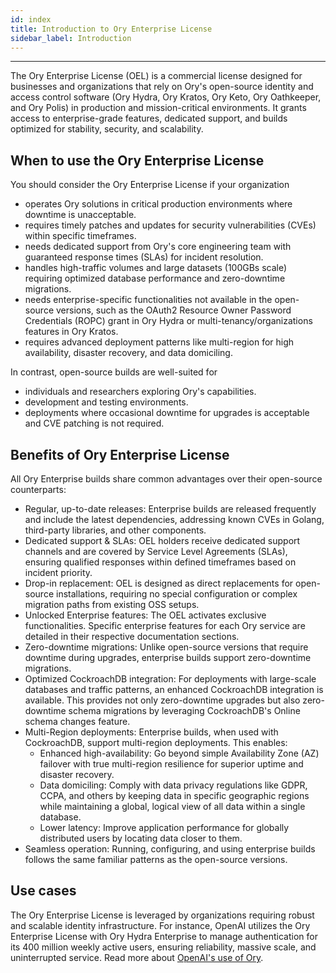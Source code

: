 ```yaml
---
id: index
title: Introduction to Ory Enterprise License
sidebar_label: Introduction
---
```



<CanonicalUrl path="/self-hosted/oel" />

---

The Ory Enterprise License (OEL) is a commercial license designed for businesses and organizations that rely on Ory's open-source
identity and access control software (Ory Hydra, Ory Kratos, Ory Keto, Ory Oathkeeper, and Ory Polis) in production and
mission-critical environments. It grants access to enterprise-grade features, dedicated support, and builds optimized for
stability, security, and scalability.

## When to use the Ory Enterprise License

You should consider the Ory Enterprise License if your organization

- operates Ory solutions in critical production environments where downtime is unacceptable.
- requires timely patches and updates for security vulnerabilities (CVEs) within specific timeframes.
- needs dedicated support from Ory's core engineering team with guaranteed response times (SLAs) for incident resolution.
- handles high-traffic volumes and large datasets (100GBs scale) requiring optimized database performance and zero-downtime
  migrations.
- needs enterprise-specific functionalities not available in the open-source versions, such as the OAuth2 Resource Owner Password
  Credentials (ROPC) grant in Ory Hydra or multi-tenancy/organizations features in Ory Kratos.
- requires advanced deployment patterns like multi-region for high availability, disaster recovery, and data domiciling.

In contrast, open-source builds are well-suited for

- individuals and researchers exploring Ory's capabilities.
- development and testing environments.
- deployments where occasional downtime for upgrades is acceptable and CVE patching is not required.

## Benefits of Ory Enterprise License

All Ory Enterprise builds share common advantages over their open-source counterparts:

- Regular, up-to-date releases: Enterprise builds are released frequently and include the latest dependencies, addressing known
  CVEs in Golang, third-party libraries, and other components.
- Dedicated support & SLAs: OEL holders receive dedicated support channels and are covered by Service Level Agreements (SLAs),
  ensuring qualified responses within defined timeframes based on incident priority.
- Drop-in replacement: OEL is designed as direct replacements for open-source installations, requiring no special configuration or
  complex migration paths from existing OSS setups.
- Unlocked Enterprise features: The OEL activates exclusive functionalities. Specific enterprise features for each Ory service are
  detailed in their respective documentation sections.
- Zero-downtime migrations: Unlike open-source versions that require downtime during upgrades, enterprise builds support
  zero-downtime migrations.
- Optimized CockroachDB integration: For deployments with large-scale databases and traffic patterns, an enhanced CockroachDB
  integration is available. This provides not only zero-downtime upgrades but also zero-downtime schema migrations by leveraging
  CockroachDB's Online schema changes feature.
- Multi-Region deployments: Enterprise builds, when used with CockroachDB, support multi-region deployments. This enables:
  - Enhanced high-availability: Go beyond simple Availability Zone (AZ) failover with true multi-region resilience for superior
    uptime and disaster recovery.
  - Data domiciling: Comply with data privacy regulations like GDPR, CCPA, and others by keeping data in specific geographic
    regions while maintaining a global, logical view of all data within a single database.
  - Lower latency: Improve application performance for globally distributed users by locating data closer to them.
- Seamless operation: Running, configuring, and using enterprise builds follows the same familiar patterns as the open-source
  versions.

## Use cases

The Ory Enterprise License is leveraged by organizations requiring robust and scalable identity infrastructure. For instance,
OpenAI utilizes the Ory Enterprise License with Ory Hydra Enterprise to manage authentication for its 400 million weekly active
users, ensuring reliability, massive scale, and uninterrupted service. Read more about
[OpenAI's use of Ory](https://www.ory.sh/case-studies/openai).

